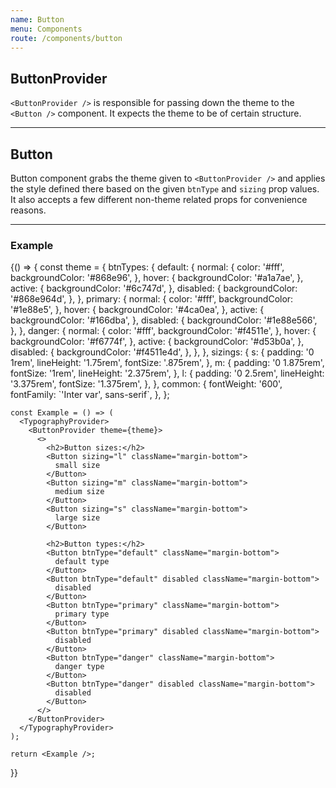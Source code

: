 ```yaml
---
name: Button
menu: Components
route: /components/button
---
```



## **ButtonProvider**

`<ButtonProvider />` is responsible for passing down the theme to the `<Button />` component. It expects the theme to be of certain structure.


---


## **Button**

Button component grabs the theme given to `<ButtonProvider />` and applies the style defined there based on the given `btnType` and `sizing` prop values. It also accepts a few different non-theme related props for convenience reasons.

<Props of={Button} />


---


### **Example**

<Playground>
  {() => {
    const theme = {
      btnTypes: {
        default: {
          normal: {
            color: '#fff',
            backgroundColor: '#868e96',
          },
          hover: {
            backgroundColor: '#a1a7ae',
          },
          active: {
            backgroundColor: '#6c747d',
          },
          disabled: {
            backgroundColor: '#868e964d',
          },
        },
        primary: {
          normal: {
            color: '#fff',
            backgroundColor: '#1e88e5',
          },
          hover: {
            backgroundColor: '#4ca0ea',
          },
          active: {
            backgroundColor: '#166dba',
          },
          disabled: {
            backgroundColor: '#1e88e566',
          },
        },
        danger: {
          normal: {
            color: '#fff',
            backgroundColor: '#f4511e',
          },
          hover: {
            backgroundColor: '#f6774f',
          },
          active: {
            backgroundColor: '#d53b0a',
          },
          disabled: {
            backgroundColor: '#f4511e4d',
          },
        },
      },
      sizings: {
        s: {
          padding: '0 1rem',
          lineHeight: '1.75rem',
          fontSize: '.875rem',
        },
        m: {
          padding: '0 1.875rem',
          fontSize: '1rem',
          lineHeight: '2.375rem',
        },
        l: {
          padding: '0 2.5rem',
          lineHeight: '3.375rem',
          fontSize: '1.375rem',
        },
      },
      common: {
        fontWeight: '600',
        fontFamily: `'Inter var', sans-serif`,
      },
    };

    const Example = () => (
      <TypographyProvider>
        <ButtonProvider theme={theme}>
          <>
            <h2>Button sizes:</h2>
            <Button sizing="l" className="margin-bottom">
              small size
            </Button>
            <Button sizing="m" className="margin-bottom">
              medium size
            </Button>
            <Button sizing="s" className="margin-bottom">
              large size
            </Button>

            <h2>Button types:</h2>
            <Button btnType="default" className="margin-bottom">
              default type
            </Button>
            <Button btnType="default" disabled className="margin-bottom">
              disabled
            </Button>
            <Button btnType="primary" className="margin-bottom">
              primary type
            </Button>
            <Button btnType="primary" disabled className="margin-bottom">
              disabled
            </Button>
            <Button btnType="danger" className="margin-bottom">
              danger type
            </Button>
            <Button btnType="danger" disabled className="margin-bottom">
              disabled
            </Button>
          </>
        </ButtonProvider>
      </TypographyProvider>
    );

    return <Example />;
  }}
</Playground>
